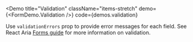 
<Demo
  title="Validation"
  className="items-stretch"
  demo={<FormDemo.Validation />}
  code={demos.validation}
>
  Use `validationErrors` prop to provide error messages for each field. See
  React Aria [Forms
  guide](https://react-spectrum.adobe.com/react-aria/forms.html) for more
  information on validation.
</Demo>
